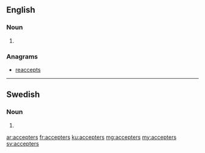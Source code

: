 ==English==

===Noun===
{{head|en}}
# {{plural of|accepter}}

===Anagrams===
* [[reaccepts#English|reaccepts]]

----

==Swedish==

===Noun===
{{head|sv|noun form}}

# {{sv-noun-form-indef-gen-pl|accept}}

[[ar:accepters]]
[[fr:accepters]]
[[ku:accepters]]
[[mg:accepters]]
[[my:accepters]]
[[sv:accepters]]